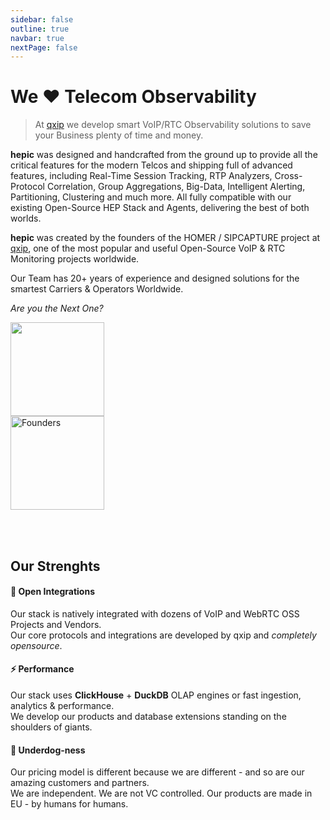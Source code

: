```yaml
---
sidebar: false
outline: true
navbar: true
nextPage: false
---
```



# We ❤️ Telecom Observability

> At [qxip](https://qxip.net) we develop smart VoIP/RTC Observability solutions to save your Business plenty of time and money.

**hepic** was designed and handcrafted from the ground up to provide all the critical features for the modern Telcos and shipping full of advanced features, including Real-Time Session Tracking, RTP Analyzers, Cross-Protocol Correlation, Group Aggregations, Big-Data, Intelligent Alerting, Partitioning, Clustering and much more. All fully compatible with our existing Open-Source HEP Stack and Agents, delivering the best of both worlds.

**hepic** was created by the founders of the HOMER / SIPCAPTURE project at [qxip](https://qxip.net), one of the most popular and useful Open-Source VoIP & RTC Monitoring projects worldwide.

Our Team has 20+ years of experience and designed solutions for the smartest Carriers & Operators Worldwide.

_Are you the Next One?_

<img src="https://qxip.net/images/qxip.png" width="150px" />

<br/>

<img src="./public/hepic_founders.png" width="150px" alt="Founders" />


<br/> <br/>

## Our Strenghts

#### 💎 Open Integrations

Our stack is natively integrated with dozens of VoIP and WebRTC OSS Projects and Vendors. <br/>
Our core protocols and integrations are developed by qxip and _completely opensource_.

#### ⚡ Performance

Our stack uses **ClickHouse** + **DuckDB** OLAP engines or fast ingestion, analytics & performance. <br/>
We develop our products and database extensions standing on the shoulders of giants.

#### 🍖 Underdog-ness

Our pricing model is different because we are different - and so are our amazing customers and partners. <br/>
We are independent. We are not VC controlled. Our products are made in EU - by humans for humans.

